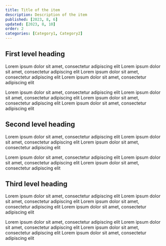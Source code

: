 ```yaml
---
title: Title of the item
description: Description of the item
published: [2023, 8, 6]
updated: [2023, 8, 10]
order: 2
categories: [Category1, Category2]
---
```


## First level heading
Lorem ipsum dolor sit amet, consectetur adipiscing elit Lorem ipsum dolor sit amet, consectetur adipiscing elit Lorem ipsum dolor sit amet, consectetur adipiscing elit Lorem ipsum dolor sit amet, consectetur adipiscing elit

Lorem ipsum dolor sit amet, consectetur adipiscing elit Lorem ipsum dolor sit amet, consectetur adipiscing elit Lorem ipsum dolor sit amet, consectetur adipiscing elit Lorem ipsum dolor sit amet, consectetur adipiscing elit

## Second level heading
Lorem ipsum dolor sit amet, consectetur adipiscing elit Lorem ipsum dolor sit amet, consectetur adipiscing elit Lorem ipsum dolor sit amet, consectetur adipiscing elit

Lorem ipsum dolor sit amet, consectetur adipiscing elit Lorem ipsum dolor sit amet, consectetur adipiscing elit Lorem ipsum dolor sit amet, consectetur adipiscing elit

## Third level heading
Lorem ipsum dolor sit amet, consectetur adipiscing elit Lorem ipsum dolor sit amet, consectetur adipiscing elit Lorem ipsum dolor sit amet, consectetur adipiscing elit Lorem ipsum dolor sit amet, consectetur adipiscing elit

Lorem ipsum dolor sit amet, consectetur adipiscing elit Lorem ipsum dolor sit amet, consectetur adipiscing elit Lorem ipsum dolor sit amet, consectetur adipiscing elit Lorem ipsum dolor sit amet, consectetur adipiscing elit